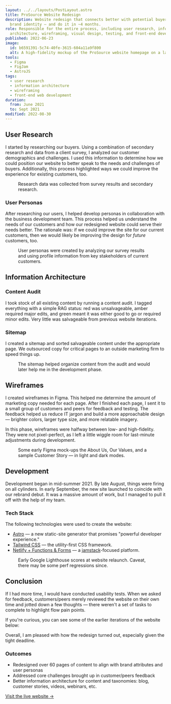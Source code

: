 ```yaml
---
layout: ../../layouts/PostLayout.astro
title: ProSource Website Redesign
description: Website redesign that connects better with potential buyers and matches new
  brand identity — and do it in ~4 months.
role: Responsible for the entire process, including user research, information
  architecture, wireframing, visual design, testing, and front-end development.
published: 2022-06-23
image:
  id: b6591391-5c74-40fe-3615-604a11a9f800
  alt: A high-fidelity mockup of the ProSource website homepage on a laptop.
tools:
  - Figma
  - FigJam
  - AstroJS
tags:
  - user research
  - information architecture
  - wireframing
  - front-end web development
duration:
  from: June 2021
  to: Sept 2021
modified: 2022-08-30
---
```



## User Research

I started by researching our buyers. Using a combination of secondary research and data from a client survey, I analyzed our customer demographics and challenges. I used this information to determine how we could position our website to better speak to the needs and challenges of buyers. Additionally, this process highlighted ways we could improve the experience for existing customers, too.

<Figure
	image={{
		id: '132d8dcd-8c0b-4b74-5d7c-d662c6ae5d00',
		alt: 'A slide showcasing user research. The primary question reads: Who care the current ProSource customers and how can we use this information to empathize with potential buyers? Underneath, there are 4 columns, each with a heading and paragraph. The column reads: Primarily healthcare or healthcare-adjacent, We found that over 50% of the customer base was in the healthcare industry or a healthcare-adjacent field. The second column reads: Key stakeholders were predominantly women, Many of the surveyed stakeholders were office/practice managers or CFOs, and were predominantly women. The third column reads: Based in Central FL despite nationwide message, Despite nationwide messaging/positioning, the overwhelming majority of customers were based in Orlando, FL. The fourth and final column reads: Became a client because they were unhappy, Surveyed customers became ProSource customers because they were unhappy or underserved from their previous provider.',
	}}
	figClasses="full-bleed border"
>
	Research data was collected from survey results and secondary research.
</Figure>

### User Personas

After researching our users, I helped develop personas in collaboration with the business development team. This process helped us understand the needs of our customers and how our redesigned website could serve their needs better. The rationale was: if we could improve the site for our current customers, then we would likely be improving the design for _future_ customers, too.

<Figure
	image={{
		id: '4b74cbad-44c8-48f8-d8f5-5c5835af1900',
		alt: 'A slide showcasing user personas. There are two profiles with 4 columns under each with the following category titles: Description, Goals, Challenges, and Demographics. The first persona is for Mindy, the Office Manager. Description – Manages a medical practice on behalf of a doctor or doctors. Goals – 1) Keep the doctors happy. 2) Ensure employees are productive. 3) Keep costs low. Challenges – 1) Ensuring smooth office operations 2) HIPAA compliance 3) Limited authority to approve changes. Demographics – Age, 42; Income, $70–90K; Education, AA or BA/BS. The second persona is for Sally, the CFO. Description – Financial operations for a multi-location, physician-owned medical practice. Goals – 1) Minimize expense 2) Maximize value of consumed services 3) Care for CapEx projects. Challenges – 1) Increased spend on CapEx 2) Emerging virtual health technologies 3) High expense for low-perceived value. Demographics – Age, 35; Income, $100K+; Education, BS/BA or MBA.',
	}}
	figClasses="full-bleed border"
>
	User personas were created by analyzing our survey results and using profile information from key
	stakeholders of current customers.
</Figure>

## Information Architecture

### Content Audit

I took stock of all existing content by running a content audit. I tagged everything with a simple RAG status: red was unsalvageable, amber required major edits, and green meant it was either good to go or required minor edits. Very little was salvageable from previous website iterations.

### Sitemap

I created a sitemap and sorted salvageable content under the appropriate page. We outsourced copy for critical pages to an outside marketing firm to speed things up.

<Figure
	image={{
		id: 'f68a8c80-b683-4051-07fe-1618a19b5400',
		alt: "A slide showcasing the sitemap. There are four columns, each with a heading and bullet points underneath representing links or webpages. The first column heading is Primary navigation. Under it: Homepage; About Us (mega-menu) with sub-bullets: About Us (page), Our Team (link to section), Our Values, Our Partners, Careers, and News/Updates; Our Services; Industries with a sub-bullet: Healthcare, Finance, Engineering, Manufacturing; Resources (mega-menu) with sub-bullets: Resources (page), Customer Stories, Blog, Guides and eBooks, and Webinars (Ask a Pro); Contact Us; CTA: Let's Chat. The second column heading is Footer navigation. Under it: Services (links to page sections) with sub-bullets: Outsourced IT, IT Augmentation, Cyber Security, Cloud Services, Voice Services, and IT Projects/IT Consulting; Industries with sub-bullets: Healthcare, Engineering, Finance, and Manufacturing; Resources with sub-bullets: Blog, Customer Stories, Guides & eBooks, and Webinars. The third column heading is Footer navigation (cont.). Under it: Support with sub-bullets: Contact Us, Cloud Password Reset, TR Onboarding Form, 2FA Enrollment, Sitemap; Company with sub-bullets: About Us, Careers, News & Updates, Our Partners, Terms & Conditions with sub-bullets: MSA, Hosted Services, Managed IT Services, Voice Services; and Privacy Policy. The fourth, and final, column heading is Taxonomies. Under it: News & Updates with sub-bullets: Press Release, Employee Spotlight, Partner Spotlight, Service Update; Blog with sub-bullets: Cloud, Cyber Security, Data Management, (Managed) IT, and vCIO strategies; Customer Stories (Case Studies) with sub-bullets: Healthcare, Engineering, Finance, and Manufacturing; and Guides & eBooks with sub-bullets: Cloud, Cyber Security, and (Managed) IT.",
	}}
	figClasses="full-bleed border"
>
	The sitemap helped organize content from the audit and would later help me in the development
	phase.
</Figure>

## Wireframes

I created wireframes in Figma. This helped me determine the amount of marketing copy needed for each page. After I finished each page, I sent it to a small group of customers and peers for feedback and testing. The feedback helped us reduce IT jargon and build a more approachable design — brighter colors, larger type size, and more relatable imagery.

In this phase, wireframes were halfway between low- and high-fidelity. They were not pixel-perfect, as I left a little wiggle room for last-minute adjustments during development.

<Figure
	image={{
		id: 'ca2f3ff7-fe81-4dfa-2f31-8ea4c8f41100',
		alt: 'Wireframe mock-ups designed in Figma. The wireframes featured are an about page, values page, and a sample customer story (case study).',
	}}
	figClasses="full-bleed"
	aspectRatio={4 / 3}
>
	Some early Figma mock-ups the About Us, Our Values, and a sample Customer Story — in light and
	dark modes.
</Figure>

## Development

Development began in mid-summer 2021. By late August, things were firing on all cylinders. In early September, the new site launched to coincide with our rebrand debut. It was a massive amount of work, but I managed to pull it off with the help of my team.

### Tech Stack

The following technologies were used to create the website:

- [Astro](https://astro.build/) — a new static-site generator that promises "powerful developer experience."
- [Tailwind CSS](https://tailwindcss.com/) — the utility-first CSS framework.
- [Netlify + Functions & Forms](https://www.netlify.com/) — a [jamstack](https://jamstack.org/what-is-jamstack/)-focused platform.

<Figure
	image={{
		id: '37d2129d-6e05-4165-1afd-3fe02e784a00',
		alt: 'The Google Lighthouse scores for www.getprosource.com. The Performance score is 97/100, the Accessibility score is 100/100, the Best Practices score is 100/100, and the SEO score is 100/100.',
	}}
	figClasses="full-bleed"
>
	Early Google Lighthouse scores at website relaunch. Caveat, there may be some perf regressions
	since.
</Figure>

## Conclusion

If I had more time, I would have conducted usability tests. When we asked for feedback, customers/peers merely reviewed the website on their own time and jotted down a few thoughts — there weren't a set of tasks to complete to highlight flow pain points.

If you're curious, you can see some of the earlier iterations of the website below:

Overall, I am pleased with how the redesign turned out, especially given the tight deadline.

### Outcomes

- Redesigned over 60 pages of content to align with brand attributes and user personas
- Addressed core challenges brought up in customer/peers feedback
- Better information architecture for content and taxonomies: blog, customer stories, videos, webinars, etc.

[Visit the live website &rarr;](https://www.getprosource.com/)
